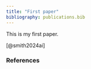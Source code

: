 ```yaml
---
title: "First paper"
bibliography: publications.bib
---
```


This is my first paper.

[@smith2024ai]

### References

::: {#refs}
:::
